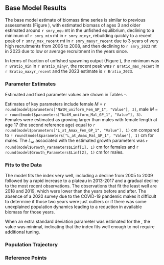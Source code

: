 ## Base Model Results
<!-- R values used below are calculates are in the exec summary -->

The base model estimate of biomass time series is similar to previous assessments (Figure \ref{fig:smry-bio-historical}), with estimated biomass of ages 3 and older estimated around `r smry_equ` mt in the unfished equilibrium, declining to a minimum of `r smry_min` mt in `r smry_minyr`, rebuilding quickly to a recent peak of `r smry_max_recent` mt in `r smry_maxyr_recent` due to 3 years of very high recruitments from 2006 to 2008, and then declining to `r smry_2023` mt in 2023 due to low or average recruitment in the years since.

In terms of fraction of unfished spawning output (Figure \ref{fig:depl}), the minimum was `r Bratio_min` in `r Bratio_minyr`, the recent peak was `r Bratio_max_recent` in `r Bratio_maxyr_recent` and the 2023 estimate is `r Bratio_2023`.

### Parameter Estimates
Estimated and fixed parameter values are shown in Tables \ref{tab:table-pars-base-1}-\ref{tab:table-pars-base-13}.

Estimates of key parameters include 
female $M$ = 
`r round(model$parameters["NatM_uniform_Fem_GP_1", "Value"], 3)`, 
male $M$ = 
`r round(model$parameters["NatM_uniform_Mal_GP_1", "Value"], 3)`. 
Females were estimated as growing larger than males with female length at age 17
(the second reference age) equal to 
`r round(model$parameters["L_at_Amax_Fem_GP_1", "Value"], 1)` cm compared to
`r round(model$parameters["L_at_Amax_Mal_GP_1", "Value"], 1)` cm for males.
The $L_\infty$ associated with the estimated growth parameters was 
`r round(model$Growth_Parameters$Linf[1], 1)` cm for females and
`r round(model$Growth_Parameters$Linf[2], 1)` cm for males.

### Fits to the Data
The model fits the \Gls{s-wcgbt} index very well, including a decline from 2005 to 2009 followed by a rapid increase to a plateau in 2013-2017 and a gradual decline to the most recent observations. The observations that fit the least well are 2018 and 2019, which were lower than the years before and after. The absence of a 2020 survey due to the COVID-19 pandemic makes it difficult to determine if those two years were just outliers or if there was some unexplained population dynamics leading to a reduction in available biomass for those years.

When an extra standard deviation parameter was estimated for the \Gls{s-wcgbt}, the value was minimal, indicating that the index fits well enough to not require additional tuning.

### Population Trajectory

### Reference Points



